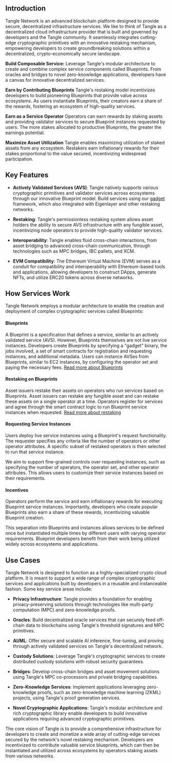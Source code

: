 
<ExpandableImage src="/images/banners/TangleBanner.png" alt="Tangle Banner" />

## Introduction

Tangle Network is an advanced blockchain platform designed to provide secure, decentralized infrastructure services. We like to think of Tangle as a decentralized cloud infrastructure provider that is built and governed by developers and the Tangle community. It seamlessly integrates cutting-edge cryptographic primitives with an innovative restaking mechanism, empowering developers to create groundbreaking solutions within a decentralized, crypto-economically secure landscape.

**Build Composable Service:**
Leverage Tangle's modular architecture to create and combine complex service components called Blueprints. From oracles and bridges to novel zero-knowledge applications, developers have a canvas for innovative decentralized services.

**Earn by Contributing Blueprints**
Tangle's restaking model incentivizes developers to build pioneering Blueprints that provide value across ecosystems. As users instantiate Blueprints, their creators earn a share of the rewards, fostering an ecosystem of high-quality services.

**Earn as a Service Operator**
Operators can earn rewards by staking assets and providing validator services to secure Blueprint instances requested by users. The more stakes allocated to productive Blueprints, the greater the earnings potential.

**Maximize Asset Utilization**
Tangle enables maximizing utilization of staked assets from any ecosystem. Restakers earn inflationary rewards for their stakes proportional to the value secured, incentivizing widespread participation.

## Key Features

- **Actively Validated Services (AVS)**: Tangle natively supports various cryptographic primitives and validator services across ecosystems through our innovative Blueprint model. Build services using our [gadget](https://github.com/tangle-network/gadget) framework, which also integrated with Eigenlayer and other restaking networks.

- **Restaking**: Tangle's permissionless restaking system allows asset holders the ability to secure AVS infrastructure with any fungible asset, incentivizing node operators to provide high-quality validator services.

- **Interoperability**: Tangle enables fluid cross-chain interactions, from asset bridging to advanced cross-chain communication, through technologies such as MPC bridges, IBC pallets, and XCM.

- **EVM Compatibility**: The Ethereum Virtual Machine (EVM) serves as a conduit for compatibility and interoperability with Ethereum-based tools and applications, allowing developers to construct DApps, generate NFTs, and utilize ERC20 tokens across diverse networks.

## How Services Work

<ExpandableImage src="/images/ServiceInstanceFlow.png" alt="Service Instance Flow" allowZoom={true} />

Tangle Network employs a modular architecture to enable the creation and deployment of complex cryptographic services called Blueprints:

#### Blueprints

A Blueprint is a specification that defines a service, similar to an actively validated service (AVS). However, Blueprints themselves are not live service instances. Developers create Blueprints by specifying a "gadget" binary, the jobs involved, a set of smart contracts for registration and requesting instances, and additional metadata. Users can instance AVSes from Blueprints, similar to EC2 instances, by configuring the operator set and paying the necessary fees. [Read more about Blueprints](../developers/blueprints/introduction.mdx)

#### Restaking on Blueprints

Asset issuers restake their assets on operators who run services based on Blueprints. Asset issuers can restake any fungible asset and can restake these assets on a single operator at a time. Operators register for services and agree through the smart contract logic to run Blueprint service instances when requested. [Read more about restaking](../restake/introduction.mdx)

#### Requesting Service Instances

Users deploy live service instances using a Blueprint's request functionality. The requester specifies any criteria like the number of operators or other operator attributes. A specific subset of restaked operators is then selected to run that service instance.

We aim to support fine-grained controls over requesting instances, such as specifying the number of operators, the operator set, and other operator attributes. This allows users to customize their service instances based on their requirements.

#### Incentives

Operators perform the service and earn inflationary rewards for executing Blueprint service instances. Importantly, developers who create popular Blueprints also earn a share of these rewards, incentivizing valuable Blueprint creation.

This separation into Blueprints and instances allows services to be defined once but instantiated multiple times by different users with varying operator requirements. Blueprint developers benefit from their work being utilized widely across ecosystems and applications.

## Use Cases

Tangle Network is designed to function as a highly-specialized crypto cloud platform. It is meant to support a wide range of complex cryptographic services and applications built by developers in a reusable and instanceable fashion. Some key service areas include:

- **Privacy Infrastructure**: Tangle provides a foundation for enabling privacy-preserving solutions through technologies like multi-party computation (MPC) and zero-knowledge proofs.

- **Oracles**: Build decentralized oracle services that can securely feed off-chain data to blockchains using Tangle's threshold signatures and MPC primitives.

- **AI/ML**: Offer secure and scalable AI inference, fine-tuning, and proving through actively validated services on Tangle's decentralized network.

- **Custody Solutions**: Leverage Tangle's cryptographic services to create distributed custody solutions with robust security guarantees.

- **Bridges**: Develop cross-chain bridges and asset movement solutions using Tangle's MPC co-processors and private bridging capabilities.

- **Zero-Knowledge Services**: Implement applications leveraging zero-knowledge proofs, such as zero-knowledge machine learning (ZKML) projects, using Tangle's proof generation services.

- **Novel Cryptographic Applications**: Tangle's modular architecture and rich cryptographic library enable developers to build innovative applications requiring advanced cryptographic primitives.

The core vision of Tangle is to provide a comprehensive infrastructure for developers to create and monetize a wide array of cutting-edge services secured by the network's novel restaking mechanism. Developers are incentivized to contribute valuable service blueprints, which can then be instantiated and utilized across ecosystems by operators staking assets from various networks.
